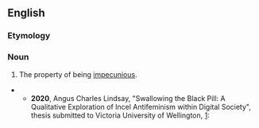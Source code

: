 ==English==

===Etymology===
{{suffix|en|impecunious|ness}}

===Noun===
{{en-noun|-}}

# The property of being [[impecunious]].
** '''2020''', Angus Charles Lindsay, "Swallowing the Black Pill: A Qualitative Exploration of Incel Antifeminism within Digital Society", thesis submitted to Victoria University of Wellington, [https://researcharchive.vuw.ac.nz/xmlui/bitstream/handle/10063/8915/thesis_access.pdf?sequence=1]:
**: